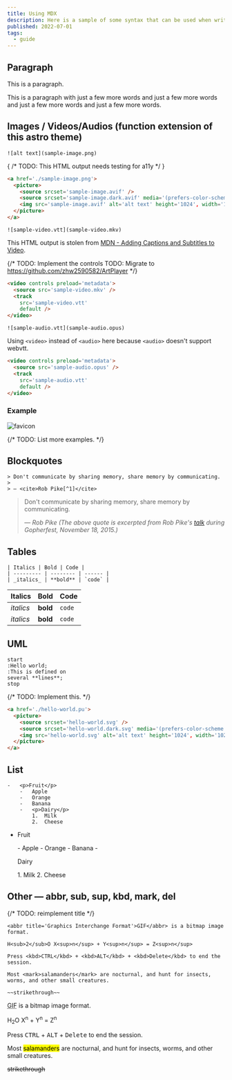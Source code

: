 ```yaml
---
title: Using MDX
description: Here is a sample of some syntax that can be used when writing mdx content in this Astro theme.
published: 2022-07-01
tags:
  - guide
---
```


## Paragraph

This is a paragraph.

This is a paragraph with just a few more words and just a few more words and just a few more words and just a few more words.

## Images / Videos/Audios (function extension of this astro theme)

```mdx
![alt text](sample-image.png)
```

{ /* TODO: This HTML output needs testing for a11y */ }

```html
<a href='./sample-image.png'>
  <picture>
    <source srcset='sample-image.avif' />
    <source srcset='sample-image.dark.avif' media='(prefers-color-scheme: dark)' />
    <img src='sample-image.avif' alt='alt text' height='1024', width='1024' loading='lazy' />
  </picture>
</a>
```

```mdx
![sample-video.vtt](sample-video.mkv)
```

This HTML output is stolen from [MDN - Adding Captions and Subtitles to Video](https://developer.mozilla.org/en-US/docs/Web/Media/Audio_and_video_delivery/Adding_captions_and_subtitles_to_HTML5_video).

{/* TODO: Implement the controls
TODO: Migrate to https://github.com/zhw2590582/ArtPlayer */}

```html
<video controls preload='metadata'>
  <source src='sample-video.mkv' />
  <track
    src='sample-video.vtt'
    default />
</video>
```

```mdx
![sample-audio.vtt](sample-audio.opus)
```

Using `<video>` instead of `<audio>` here because `<audio>` doesn't support webvtt.

```html
<video controls preload='metadata'>
  <source src='sample-audio.opus' />
  <track
    src='sample-audio.vtt'
    default />
</video>
```

### Example

![favicon](/favicon.svg)

{/* TODO: List more examples. */}

## Blockquotes

```mdx
> Don't communicate by sharing memory, share memory by communicating.
>
> — <cite>Rob Pike[^1]</cite>
```
> Don't communicate by sharing memory, share memory by communicating.
>
> — <cite>Rob Pike (The above quote is excerpted from Rob Pike's [talk](https://www.youtube.com/watch?v=PAAkCSZUG1c) during Gopherfest, November 18, 2015.)</cite>

## Tables

```mdx
| Italics | Bold | Code |
| --------- | -------- | ------ |
| _italics_ | **bold** | `code` |
```

| Italics | Bold | Code |
| --------- | -------- | ------ |
| _italics_ | **bold** | `code` |
| _italics_ | **bold** | `code` |

## UML

```uml
start
:Hello world;
:This is defined on
several **lines**;
stop
```

{/* TODO: Implement this. */}
```html
<a href='./hello-world.pu'>
  <picture>
    <source srcset='hello-world.svg' />
    <source srcset='hello-world.dark.svg' media='(prefers-color-scheme: dark)' />
    <img src='hello-world.svg' alt='alt text' height='1024', width='1024' loading='lazy' />
  </picture>
</a>
```

## List

```mdx
-   <p>Fruit</p>
    -   Apple
    -   Orange
    -   Banana
    -   <p>Dairy</p>
        1.  Milk
        2.  Cheese
```
-   <p>Fruit</p>
    -   Apple
    -   Orange
    -   Banana
    -   <p>Dairy</p>
        1.  Milk
        2.  Cheese

## Other — abbr, sub, sup, kbd, mark, del

{/* TODO: reimplement title */}

```mdx
<abbr title='Graphics Interchange Format'>GIF</abbr> is a bitmap image format.

H<sub>2</sub>O X<sup>n</sup> + Y<sup>n</sup> = Z<sup>n</sup>

Press <kbd>CTRL</kbd> + <kbd>ALT</kbd> + <kbd>Delete</kbd> to end the session.

Most <mark>salamanders</mark> are nocturnal, and hunt for insects, worms, and other small creatures.

~~strikethrough~~
```

<abbr title='Graphics Interchange Format'>GIF</abbr> is a bitmap image format.

H<sub>2</sub>O X<sup>n</sup> + Y<sup>n</sup> = Z<sup>n</sup>

Press <kbd>CTRL</kbd> + <kbd>ALT</kbd> + <kbd>Delete</kbd> to end the session.

Most <mark>salamanders</mark> are nocturnal, and hunt for insects, worms, and other small creatures.

~~strikethrough~~
